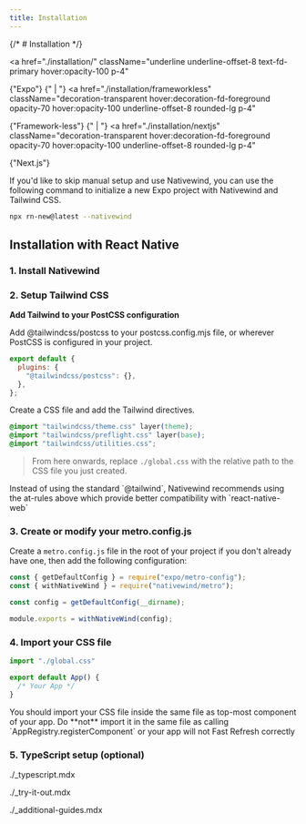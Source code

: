 ```yaml
---
title: Installation
---
```



{/* # Installation */}

<a
  href="./installation/"
  className="underline underline-offset-8 text-fd-primary hover:opacity-100 p-4"
>
  {"Expo"}
</a>
{" | "} <a
  href="./installation/frameworkless"
  className="decoration-transparent hover:decoration-fd-foreground opacity-70 hover:opacity-100 underline-offset-8 rounded-lg p-4"
>
  {"Framework-less"}
</a>
{" | "} <a
  href="./installation/nextjs"
  className="decoration-transparent hover:decoration-fd-foreground opacity-70 hover:opacity-100 underline-offset-8 rounded-lg p-4"
>
  {"Next.js"}
</a>

<Callout type="tip">
 If you'd like to skip manual setup and use Nativewind, you can use the following command to initialize a new Expo project with Nativewind and Tailwind CSS.

```bash
npx rn-new@latest --nativewind
```

</Callout>

## Installation with React Native

### 1. Install Nativewind

<Install framework="expo" />

### 2. Setup Tailwind CSS

<TailwindInstall framework="expo" />

**Add Tailwind to your PostCSS configuration**

Add @tailwindcss/postcss to your postcss.config.mjs file, or wherever PostCSS is configured in your project.

```jsx title="postcss.config.mjs
export default {
  plugins: {
    "@tailwindcss/postcss": {},
  },
};
```

Create a CSS file and add the Tailwind directives.

```css title="global.css"
@import "tailwindcss/theme.css" layer(theme);
@import "tailwindcss/preflight.css" layer(base);
@import "tailwindcss/utilities.css";
```

> From here onwards, replace `./global.css` with the relative path to the CSS file you just created.

<Callout type="tip">
  Instead of using the standard `@tailwind`, Nativewind recommends using the
  at-rules above which provide better compatibility with `react-native-web`
</Callout>

### 3. Create or modify your metro.config.js

Create a `metro.config.js` file in the root of your project if you don't already have one, then add the following configuration:

```js title="metro.config.js"
const { getDefaultConfig } = require("expo/metro-config");
const { withNativeWind } = require("nativewind/metro");

const config = getDefaultConfig(__dirname);

module.exports = withNativeWind(config);
```

### 4. Import your CSS file

```js title="App.js"
import "./global.css"

export default App() {
  /* Your App */
}
```

<Callout type="cation">
  You should import your CSS file inside the same file as top-most component of
  your app. Do **not** import it in the same file as calling
  `AppRegistry.registerComponent` or your app will not Fast Refresh correctly
</Callout>

### 5. TypeScript setup (optional)

<include>./_typescript.mdx</include>

<include>./_try-it-out.mdx</include>

<include>./_additional-guides.mdx</include>
